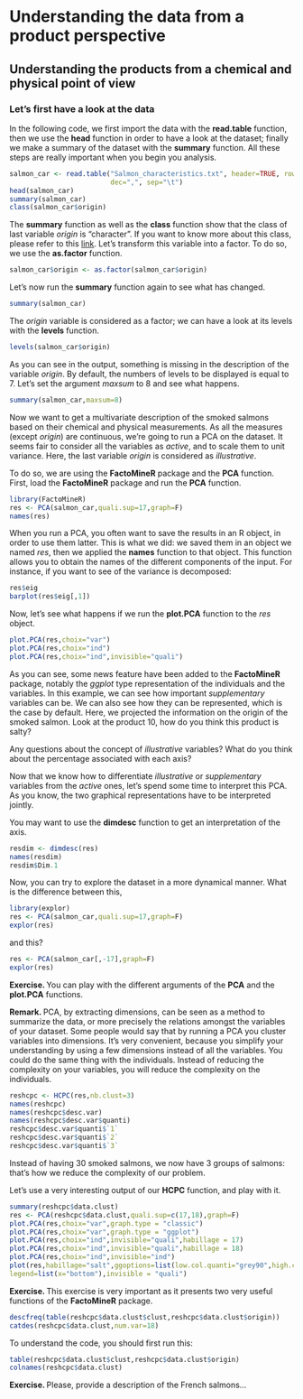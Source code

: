 # Understanding the data from a product perspective
## Understanding the products from a chemical and physical point of view
### Let's first have a look at the data

In the following code, we first import the data with the **read.table** function, then we use the **head** function in order to have a look at the dataset; finally we make a summary of the dataset with the **summary** function. All these steps are really important when you begin you analysis.

```r
salmon_car <- read.table("Salmon_characteristics.txt", header=TRUE, row.names=1,
                         dec=",", sep="\t")
head(salmon_car)
summary(salmon_car)
class(salmon_car$origin)
```

The **summary** function as well as the **class** function show that the class of last variable *origin* is "character". If you want to know more about this class, please refer to this [link](https://www.r-bloggers.com/character-strings-in-r/). Let's transform this variable into a factor. To do so, we use the **as.factor** function.

```r
salmon_car$origin <- as.factor(salmon_car$origin)
```

Let's now run the **summary** function again to see what has changed.

```r
summary(salmon_car)
```

The *origin* variable is considered as a factor; we can have a look at its levels with the **levels** function.

```r
levels(salmon_car$origin)
```


As you can see in the output, something is missing in the description of the variable *origin*. By default, the numbers of levels to be displayed is equal to 7. Let's set the argument *maxsum* to 8 and see what happens. 

```r
summary(salmon_car,maxsum=8)
```

Now we want to get a multivariate description of the smoked salmons based on their chemical and physical measurements. As all the measures (except *origin*) are continuous, we're going to run a PCA on the dataset. It seems fair to consider all the variables as *active*, and to scale them to unit variance. Here, the last variable *origin* is considered as *illustrative*.

To do so, we are using the **FactoMineR** package and the **PCA** function. First, load the **FactoMineR** package and run the **PCA** function.

```r
library(FactoMineR)
res <- PCA(salmon_car,quali.sup=17,graph=F)
names(res)
```

When you run a PCA, you often want to save the results in an R object, in order to use them latter. This is what we did: we saved them in an object we named *res*, then we applied the **names** function to that object. This function allows you to obtain the names of the different components of the input. For instance, if you want to see of the variance is decomposed:

```r
res$eig
barplot(res$eig[,1])
```

Now, let's see what happens if we run the **plot.PCA** function to the *res* object.

```r
plot.PCA(res,choix="var")
plot.PCA(res,choix="ind")
plot.PCA(res,choix="ind",invisible="quali")
```

As you can see, some news feature have been added to the **FactoMineR** package, notably the *ggplot* type representation of the individuals and the variables. In this example, we can see how important *supplementary* variables can be. We can also see how they can be represented, which is the case by default. Here, we projected the information on the origin of the smoked salmon. Look at the product 10, how do you think this product is salty?

Any questions about the concept of *illustrative* variables? What do you think about the percentage associated with each axis?

Now that we know how to differentiate *illustrative* or *supplementary* variables from the *active* ones, let's spend some time to interpret this PCA. As you know, the two graphical representations have to be interpreted jointly.

You may want to use the **dimdesc** function to get an interpretation of the axis.

```r
resdim <- dimdesc(res)
names(resdim)
resdim$Dim.1
```

Now, you can try to explore the dataset in a more dynamical manner. What is the difference between this, 

```r
library(explor)
res <- PCA(salmon_car,quali.sup=17,graph=F)
explor(res)
```

and this?

```r
res <- PCA(salmon_car[,-17],graph=F)
explor(res)
```

**Exercise. **
You can play with the different arguments of the **PCA** and the **plot.PCA** functions.

**Remark. **PCA, by extracting dimensions, can be seen as a method to summarize the data, or more precisely the relations amongst the variables of your dataset. Some people would say that by running a PCA you cluster variables into dimensions. It's very convenient, because you simplify your understanding by using a few dimensions instead of all the variables.
You could do the same thing with the individuals. Instead of reducing the complexity on your variables, you will reduce the complexity on the individuals.

```r
reshcpc <- HCPC(res,nb.clust=3)
names(reshcpc)
names(reshcpc$desc.var)
names(reshcpc$desc.var$quanti)
reshcpc$desc.var$quanti$`1`
reshcpc$desc.var$quanti$`2`
reshcpc$desc.var$quanti$`3`
```

Instead of having 30 smoked salmons, we now have 3 groups of salmons: that's how we reduce the complexity of our problem.

Let's use a very interesting output of our **HCPC** function, and play with it.

```r
summary(reshcpc$data.clust)
res <- PCA(reshcpc$data.clust,quali.sup=c(17,18),graph=F)
plot.PCA(res,choix="var",graph.type = "classic")
plot.PCA(res,choix="var",graph.type = "ggplot")
plot.PCA(res,choix="ind",invisible="quali",habillage = 17)
plot.PCA(res,choix="ind",invisible="quali",habillage = 18)
plot.PCA(res,choix="ind",invisible="ind")
plot(res,habillage="salt",ggoptions=list(low.col.quanti="grey90",high.col.quanti="grey10"),
legend=list(x="bottom"),invisible = "quali")
```

**Exercise. **This exercise is very important as it presents two very useful functions of the **FactoMineR** package.

```r
descfreq(table(reshcpc$data.clust$clust,reshcpc$data.clust$origin))
catdes(reshcpc$data.clust,num.var=18)
```

To understand the code, you should first run this:

```r
table(reshcpc$data.clust$clust,reshcpc$data.clust$origin)
colnames(reshcpc$data.clust)
```

**Exercise. **Please, provide a description of the French salmons...